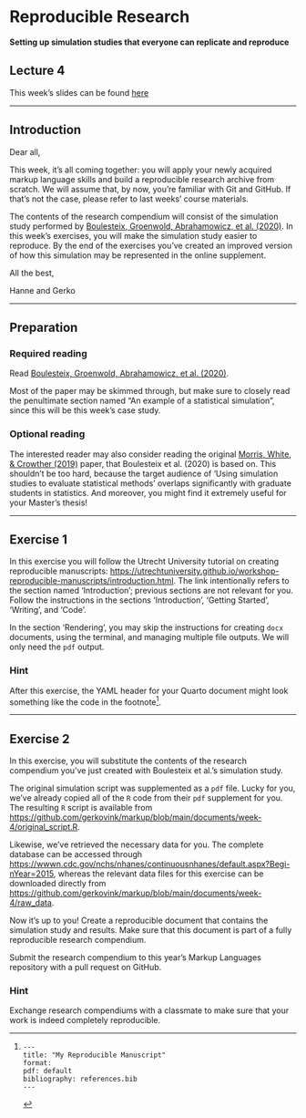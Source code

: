 # Reproducible Research {#sec-wk4}

**Setting up simulation studies that everyone can replicate and reproduce**


::: callout-tip
## Lecture 4
This week's slides can be found [here](slides/lec-4.html)
:::

---

## Introduction 

Dear all, 

This week, it's all coming together: you will apply your newly acquired markup language skills and build a reproducible research archive from scratch. We will assume that, by now, you're familiar with Git and GitHub. If that's not the case, please refer to last weeks' course materials.

The contents of the research compendium will consist of the simulation study performed by [Boulesteix, Groenwold, Abrahamowicz, et al. (2020)](https://doi.org/10.1136/bmjopen-2020-039921). In this week's exercises, you will make the simulation study easier to reproduce. By the end of the exercises you've created an improved version of how this simulation may be represented in the online supplement.

All the best, 

Hanne and Gerko

---

## Preparation

### Required reading

Read [Boulesteix, Groenwold, Abrahamowicz, et al. (2020)](https://doi.org/10.1136/bmjopen-2020-039921).  

Most of the paper may be skimmed through, but make sure to closely read the penultimate section named "An example of a statistical simulation", since this will be this week's case study.

### Optional reading

The interested reader may also consider reading the original [Morris, White, & Crowther (2019)](https://doi.org/10.1002/sim.8086) paper, that Boulesteix et al. (2020) is based on. This shouldn't be too hard, because the target audience of 'Using simulation studies to evaluate statistical methods' overlaps significantly with graduate students in statistics. And moreover, you might find it extremely useful for your Master's thesis!

<!-- <iframe width="560" height="315" src="https://www.youtube-nocookie.com/embed/EbAAmrB0luA?si=i9kFFtDJ7T_XlGI3" title="YouTube video player" frameborder="0" allow="accelerometer; autoplay; clipboard-write; encrypted-media; gyroscope; picture-in-picture; web-share" allowfullscreen></iframe> -->

<!-- ## Browse the `Quarto` website -->
<!-- The people at `Posit` have designed [this awesome companion website](https://quarto.org/docs/guide/) that details pretty much everything `Quarto`. Have a look around and remember this source when you're in need of some additional functionality. Much of what you can do with `Quarto` is detailed here.  -->

---

## Exercise 1

In this exercise you will follow the Utrecht University tutorial on creating reproducible manuscripts: [https://utrechtuniversity.github.io/workshop-reproducible-manuscripts/introduction.html](https://utrechtuniversity.github.io/workshop-reproducible-manuscripts/introduction.html). The link intentionally refers to the section named 'Introduction'; previous sections are not relevant for you. 
Follow the instructions in the sections 'Introduction', 'Getting Started', 'Writing', and 'Code'. 

In the section 'Rendering', you may skip the instructions for creating `docx` documents, using the terminal, and managing multiple file outputs. We will only need the `pdf` output.

### Hint

After this exercise, the YAML header for your Quarto document might look something like the code in the footnote[^1]. 

[^1]: 
  ```
  ---
  title: "My Reproducible Manuscript"
  format: 
    pdf: default
  bibliography: references.bib
  ---
  ```

<!-- The contents of the compendium will consist of the simulation study performed by Boulesteix et al. (2020), see the next exercise for more information. -->
<!-- Bring this presentation to the next class -->

---

## Exercise 2

In this exercise, you will substitute the contents of the research compendium you've just created with Boulesteix et al.'s simulation study. 

The original simulation script was supplemented as a `pdf` file. Lucky for you, we've already copied all of the `R` code from their `pdf` supplement for you. The resulting `R` script is available from [https://github.com/gerkovink/markup/blob/main/documents/week-4/original_script.R](https://github.com/gerkovink/markup/blob/main/documents/week-4/original_script.R). 

Likewise, we've retrieved the necessary data for you. The complete database can be accessed through  [https://wwwn.cdc.gov/nchs/nhanes/continuousnhanes/default.aspx?Begi-nYear=2015](https://wwwn.cdc.gov/nchs/nhanes/continuousnhanes/default.aspx?Begi-nYear=2015), whereas the relevant data files for this exercise can be downloaded directly from [https://github.com/gerkovink/markup/blob/main/documents/week-4/raw_data](https://github.com/gerkovink/markup/blob/main/documents/week-4/raw_data). 

Now it's up to you! Create a reproducible document that contains the simulation study and results. Make sure that this document is part of a fully reproducible research compendium. 

Submit the research compendium to this year's Markup Languages repository with a pull request on GitHub.

### Hint

Exchange research compendiums with a classmate to make sure that your work is indeed completely reproducible.

<!-- The document should include the following statistics: -->

<!--  - absolute bias -->
<!--  - standard error -->
<!--  - lower bound of the 95% confidence interval -->
<!--  - upper bound of the 95% confidence interval -->
